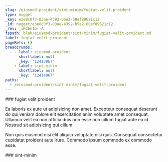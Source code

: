 ```yaml
---
slug: /eiusmod-proident/sint-minim/fugiat-velit-proident
type: nugget
_key: e3e8c0f3-03ae-4392-b5e2-60ef89621c12
_id: nugget/e3e8c0f3-03ae-4392-b5e2-60ef89621c12
_rev: _iKCEn1G--A
fspath: blah/eiusmod-proident/sint-minim/fugiat-velit-proident.md
label: fugiat velit proident
pageRefs: {}
breadcrumbs:
  - - label: eiusmod-proident
      shortlabel: null
      _key: '12413967'
    - label: sint-minim
      shortlabel: null
      _key: '12414867'
paths:
  - /eiusmod-proident/sint-minim/fugiat-velit-proident
---
```


<NuggetArea>
<Nugget slug="/eiusmod-proident/sint-minim/fugiat-velit-proident" type="nugget" _key="e3e8c0f3-03ae-4392-b5e2-60ef89621c12" _id="nugget/e3e8c0f3-03ae-4392-b5e2-60ef89621c12" _rev="_iKCEn1G--A" fspath="blah/eiusmod-proident/sint-minim/fugiat-velit-proident.md" label="fugiat velit proident" paths="/eiusmod-proident/sint-minim/fugiat-velit-proident">
<NuggetBody>
### fugiat velit proident

Ea laboris ex aute ut adipisicing non amet. Excepteur consequat deserunt do qui veniam dolore elit exercitation anim voluptate amet consequat. Ullamco velit ea non officia duis non esse non cillum fugiat aute ea id. Nostrud sit adipisicing qui cillum.

Non quis eiusmod nisi elit aliquip voluptate nisi quis. Consequat consectetur cupidatat proident aute irure. Commodo ipsum commodo ex commodo esse.

</NuggetBody>
<Breadcrumbs>
<Crumbs>
<Crumb _key="12413967" label="eiusmod-proident" /><Crumb _key="12414867" label="sint-minim" />
</Crumbs>
</Breadcrumbs>
</Nugget>

<NuggetsInbound>
</NuggetsInbound>
<NuggetsOutbound>
</NuggetsOutbound>
</NuggetArea>
<PassagesInbound>
<Passage direction="inbound" type="passage" _key="12414867" _id="passage/12414867" _rev="_iKCEn0y--_" label="sint-minim" passage="sint-minim" fspath="blah/eiusmod-proident/sint-minim" paths="/eiusmod-proident/sint-minim" slug="/eiusmod-proident/sint-minim">
<NuggetBody>
### sint-minim

</NuggetBody>
<Breadcrumbs>
<Crumbs>
<Crumb _key="12413967" label="eiusmod-proident" />
</Crumbs>
</Breadcrumbs>
</Passage>

</PassagesInbound>
<PassagesOutbound>
</PassagesOutbound>